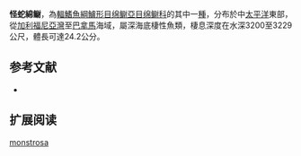 {{Speciesbox
| name = 怪蛇綿鳚
| image = 
| status = LC
| status_system = IUCN3.1
| genus = Lycenchelys
| species = monstrosa
| authority = [[Anderson|Anderson]], 1982
| synonyms = 
}}

'''怪蛇綿鳚'''，為[[輻鰭魚綱|輻鰭魚綱]][[鱸形目|鱸形目]][[绵鳚亞目|绵鳚亞目]][[绵鳚科|绵鳚科]]的其中一[[種|種]]，分布於中[[太平洋|太平洋]]東部，從[[加利福尼亞灣|加利福尼亞灣]]至[[巴拿馬|巴拿馬]]海域，屬深海底棲性魚類，棲息深度在水深3200至3229公尺，體長可達24.2公分。

==参考文献==
*{{FishBase_species|genus=Lycenchelys|species=monstrosa|year=2011|month=12}}

== 扩展阅读 ==
{{refbegin}}
{{wikispecies-inline|Lycenchelys monstrosa|怪蛇綿鳚}}
{{refend}}
{{Taxonbar|from=Q1099612}}

[[Category:蛇綿鳚属|monstrosa]]


{{鱸形目小作品}}